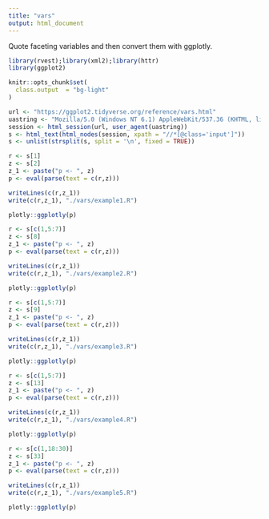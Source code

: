 ```yaml
---
title: "vars"
output: html_document
---
```


Quote faceting variables and then convert them with ggplotly.

```r
library(rvest);library(xml2);library(httr)
library(ggplot2)

knitr::opts_chunk$set(
  class.output  = "bg-light"
)
```

```r
url <- "https://ggplot2.tidyverse.org/reference/vars.html"
uastring <- "Mozilla/5.0 (Windows NT 6.1) AppleWebKit/537.36 (KHTML, like Gecko) Chrome/88.0.4324.190 Safari/537.36"
session <- html_session(url, user_agent(uastring))
s <- html_text(html_nodes(session, xpath = "//*[@class='input']"))
s <- unlist(strsplit(s, split = '\n', fixed = TRUE))
```

```r
r <- s[1]
z <- s[2]
z_1 <- paste("p <- ", z)
p <- eval(parse(text = c(r,z)))
```

```r
writeLines(c(r,z_1))
write(c(r,z_1), "./vars/example1.R")
```

```r
plotly::ggplotly(p)
```

```r
r <- s[c(1,5:7)]
z <- s[8]
z_1 <- paste("p <- ", z)
p <- eval(parse(text = c(r,z)))
```

```r
writeLines(c(r,z_1))
write(c(r,z_1), "./vars/example2.R")
```

```r
plotly::ggplotly(p)
```

```r
r <- s[c(1,5:7)]
z <- s[9]
z_1 <- paste("p <- ", z)
p <- eval(parse(text = c(r,z)))
```

```r
writeLines(c(r,z_1))
write(c(r,z_1), "./vars/example3.R")
```

```r
plotly::ggplotly(p)
```

```r
r <- s[c(1,5:7)]
z <- s[13]
z_1 <- paste("p <- ", z)
p <- eval(parse(text = c(r,z)))
```

```r
writeLines(c(r,z_1))
write(c(r,z_1), "./vars/example4.R")
```

```r
plotly::ggplotly(p)
```

```r
r <- s[c(1,18:30)]
z <- s[33]
z_1 <- paste("p <- ", z)
p <- eval(parse(text = c(r,z)))
```

```r
writeLines(c(r,z_1))
write(c(r,z_1), "./vars/example5.R")
```

```r
plotly::ggplotly(p)
```
